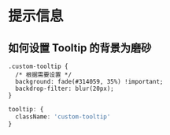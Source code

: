 # 提示信息

## 如何设置 Tooltip 的背景为磨砂

```less
.custom-tooltip {
  /* 根据需要设置 */
  background: fade(#314059, 35%) !important;
  backdrop-filter: blur(20px);
}
```

```ts
tooltip: {
  className: 'custom-tooltip'
}
```
